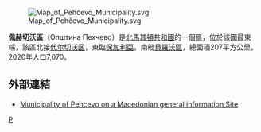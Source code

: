 [[File:Map_of_Pehčevo_Municipality.svg|right]]

'''佩赫切沃區'''（Општина Пехчево）是[[北馬其頓共和國|北馬其頓共和國]]的一個區，位於該國最東端，該區北接[[代尔切沃区|代尔切沃区]]，東臨[[保加利亞|保加利亞]]，南毗[[貝羅沃區|貝羅沃區]]，總面積207平方公里，2020年人口7,070。 

==外部連結==
* [http://www.makedonija.name/municipalities.php?page=pehcevo Municipality of Pehcevo on a Macedonian general information Site] {{Wayback|url=http://www.makedonija.name/municipalities.php?page=pehcevo |date=20210413231250 }}

{{北馬其頓行政區劃}}

[[Category:北马其顿行政区划|P]]


{{Macedonia-stub}}